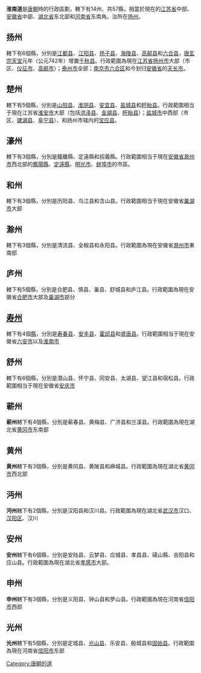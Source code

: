 '''淮南道'''是[[唐朝|唐朝]]時的行政區劃，轄下有14州、共57縣，相當於現在的[[江苏省|江苏省]]中部、[[安徽省|安徽省]]中部、[[湖北省|湖北省]]东北部和[[河南省|河南省]]东南角。治所在[[扬州|扬州]]。

== 扬州 ==

轄下有6個縣，分別是[[江都县|江都县]]、[[江阳县_(隋朝)|江阳县]]、[[扬子县|扬子县]]、[[海陵县_(古代)|海陵县]]、[[高邮县|高邮县]]和[[六合县|六合县]]，[[唐玄宗|唐玄宗]][[天宝_(唐朝)|天宝]]元年（公元742年）增置[[千秋县|千秋县]]。行政範圍為現在[[江苏省|江苏省]][[扬州市|扬州市]]大部（市区、[[仪征市|仪征市]]、[[高邮市|高邮市]]）；[[泰州市|泰州市]]全部；[[南京市|南京市]][[六合区|六合区]]和今划归[[安徽省|安徽省]]的[[天长市|天长市]]。

== 楚州 ==

轄下有5個縣，分別是[[山阳县|山阳县]]、[[淮阴县|淮阴县]]、[[安宜县|安宜县]]、[[盐城县|盐城县]]和[[盱眙县|盱眙县]]。行政範圍相当于現在江苏省[[淮安市|淮安市]]大部（包括[[洪泽县|洪泽县]]、[[金湖县|金湖县]]、[[盱眙县|盱眙县]]）；[[盐城市|盐城市]]中西部（市区、[[建湖县|建湖县]]、[[阜宁县|阜宁县]]）、和扬州市辖内的[[宝应县|宝应县]]。

== 濠州 ==

轄下有3個縣，分別是鐘離縣、定遠縣和招義縣。行政範圍相当于現在[[安徽省|安徽省]][[滁州市|滁州市]]西北部的[[鳳陽縣|鳳陽縣]]、[[定遠縣|定遠縣]]、[[明光市|明光市]]、[[蚌埠市|蚌埠市]]的市區。

== 和州 ==

轄下有3個縣，分別是历阳县、乌江县和含山县。行政範圍相当于現在安徽省[[巢湖市|巢湖市]]大部

== 滁州 ==

轄下有3個縣，分別是清流县、全椒县和永阳县。行政範圍為現在安徽省[[滁州市|滁州市]]東南部

== 庐州 ==

轄下有5個縣，分別是合肥县、慎县、巢县、舒城县和庐江县。行政範圍為現在安徽省[[合肥市|合肥市]]大部及[[巢湖市|巢湖市]]部分

== [[寿州_(隋朝)|寿州]] ==

轄下有4個[[縣|縣]]，分別是[[寿春县|寿春县]]、[[安丰县|安丰县]]、[[霍邱县|霍邱县]]和[[盛唐县|盛唐县]]。行政範圍相当于現在安徽省[[六安市|六安市]]以及[[淮南市|淮南市]]

== 舒州 ==

轄下有6個縣，分別是潜山县、怀宁县、同安县、太湖县、望江县和宿松县。行政範圍相当于現在安徽省[[安庆市|安庆市]]

== 蕲州 ==
'''蕲州'''轄下有4個縣，分別是蕲春县、黄梅县、广济县和兰溪县。行政範圍為現在湖北省[[黄冈市|黄冈市]]东南部

== 黄州 ==
'''黄州'''轄下有3個縣，分別是黄冈县、黄陂县和麻城县。行政範圍為現在湖北省[[黄冈市|黄冈市]]西北部

== 沔州 ==
'''沔州'''轄下有2個縣，分別是汉阳县和汉川县。行政範圍為現在湖北省[[武汉市|武汉市]]汉口、[[汉阳区|汉阳区]]、汉川

== 安州 ==
'''安州'''轄下有6個縣，分別是安陆县、云梦县、应城县、孝昌县、碭山縣、吉阳县和应山县。行政範圍為現在湖北省[[孝感市|孝感市]]大部。

== 申州 ==
'''申州'''轄下有3個縣，分別是义阳县、钟山县和罗山县。行政範圍為現在河南省[[信阳市|信阳市]]西部

== 光州 ==
'''光州'''轄下有5個縣，分別是定城县、[[光山县|光山县]]、乐安县、殷城县和[[固始县|固始县]]。行政範圍為現在河南省[[信阳市|信阳市]]东部

{{贞观十道}}
{{开元十五道}}

[[Category:唐朝的道|Category:唐朝的道]]